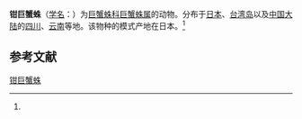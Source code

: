 {{Speciesbox
| name = 钳巨蟹蛛
| status = 
| status_system = 
| image = 
| genus = Heteropoda
| species = forcipata
| authority = (Karsch, 1881)<ref name='id14448'>{{cite web| url =http://www.bioinfo.cn/db05/BjdwSpecies.php?action=view&id=14448| title =钳巨蟹蛛| work =《中国动物物种编目数据库》| publisher =中国科学院微生物研究所| author =中国科学院动物研究所| accessdate =2009-04-28| deadurl =yes| archiveurl =https://web.archive.org/web/20160305020742/http://www.bioinfo.cn/db05/BjdwSpecies.php?action=view&id=14448| archivedate =2016-03-05}}</ref>
}}

'''钳巨蟹蛛'''（[[学名|学名]]：{{lang|la|''Heteropoda forcipata''}}）为[[巨蟹蛛科|巨蟹蛛科]][[巨蟹蛛属|巨蟹蛛属]]的动物。分布于[[日本|日本]]、[[台湾岛|台湾岛]]以及[[中国大陆|中国大陆]]的[[四川|四川]]、[[云南|云南]]等地。该物种的模式产地在日本。<ref name='id14448'/>

== 参考文献 ==
{{reflist}}

{{Wikispecies|Heteropoda forcipata}}

[[Category:巨蟹蛛属|钳巨蟹蛛]]


{{蜘蛛小作品}}